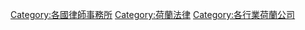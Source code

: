 [[Category:各國律師事務所|Category:各國律師事務所]]
[[Category:荷蘭法律|Category:荷蘭法律]]
[[Category:各行業荷蘭公司|Category:各行業荷蘭公司]]